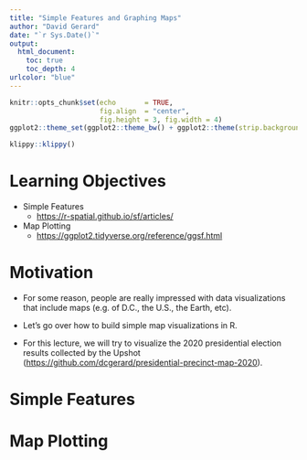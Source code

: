 ```yaml
---
title: "Simple Features and Graphing Maps"
author: "David Gerard"
date: "`r Sys.Date()`"
output:  
  html_document:
    toc: true
    toc_depth: 4
urlcolor: "blue"
---
```


```r
knitr::opts_chunk$set(echo       = TRUE, 
                      fig.align  = "center",
                      fig.height = 3, fig.width = 4)
ggplot2::theme_set(ggplot2::theme_bw() + ggplot2::theme(strip.background = ggplot2::element_rect(fill = "white")))
```

```r
klippy::klippy()
```

# Learning Objectives

- Simple Features
    - <https://r-spatial.github.io/sf/articles/>
- Map Plotting
    - <https://ggplot2.tidyverse.org/reference/ggsf.html>

# Motivation

- For some reason, people are really impressed with data visualizations that include maps (e.g. of D.C., the U.S., the Earth, etc).

- Let's go over how to build simple map visualizations in R.

- For this lecture, we will try to visualize the 2020 presidential election results collected by the Upshot (<https://github.com/dcgerard/presidential-precinct-map-2020>).

# Simple Features

# Map Plotting
